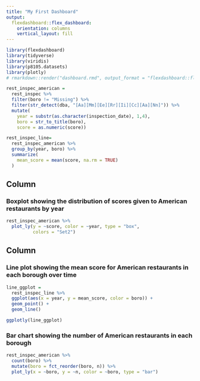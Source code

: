 ```yaml
---
title: "My First Dashboard"
output: 
  flexdashboard::flex_dashboard:
    orientation: columns
    vertical_layout: fill
---
```


```r
library(flexdashboard)
library(tidyverse)
library(viridis)
library(p8105.datasets)
library(plotly)
# rmarkdown::render("dashboard.rmd", output_format = "flexdashboard::flex_dashboard")
```

```r
rest_inspec_american =
  rest_inspec %>%
  filter(boro != "Missing") %>% 
  filter(str_detect(dba, "[Aa][Mm][Ee][Rr][Ii][Cc][Aa][Nn]")) %>%
  mutate(
    year = substr(as.character(inspection_date), 1,4), 
    boro = str_to_title(boro),
    score = as.numeric(score))

rest_inspec_line=
  rest_inspec_american %>% 
  group_by(year, boro) %>%
  summarize(
    mean_score = mean(score, na.rm = TRUE)
  )
```

Column {data-width=650}
-----------------------------------------------------------------------

### Boxplot showing the distribution of scores given to American restaurants by year

```r
rest_inspec_american %>% 
  plot_ly(y = ~score, color = ~year, type = "box",
          colors = "Set2")
```


Column {data-width=350}
-----------------------------------------------------------------------

### Line plot showing the mean score for American restaurants in each borough over time

```r
line_ggplot = 
  rest_inspec_line %>%
  ggplot(aes(x = year, y = mean_score, color = boro)) +
  geom_point() + 
  geom_line()

ggplotly(line_ggplot)
```

### Bar chart showing the number of American restaurants in each borough

```r
rest_inspec_american %>% 
  count(boro) %>%
  mutate(boro = fct_reorder(boro, n)) %>% 
  plot_ly(x = ~boro, y = ~n, color = ~boro, type = "bar")
```
